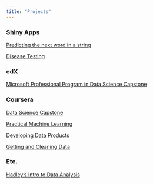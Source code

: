 ```yaml
---
title: "Projects"
---  
```

  
  
### Shiny Apps
[Predicting the next word in a string](https://mblackmo.shinyapps.io/ngram_match/)   

[Disease Testing](https://mblackmo.shinyapps.io/Disease_Testing/)

### edX
[Microsoft Professional Program in Data Science Capstone](https://mark-blackmore.github.io/Microsoft-Capstone)

### Coursera
[Data Science Capstone](https://mark-blackmore.github.io/JHU-Data-Science-Capstone/)

[Practical Machine Learning](https://mark-blackmore.github.io/Practical-Machine-Learning/)

[Developing Data Products](https://mark-blackmore.github.io/Developing-Data-Products/)

[Getting and Cleaning Data](https://mark-blackmore.github.io/Getting-Cleaning-Data-Project/)

### Etc.
[Hadley's Intro to Data Analysis](https://mark-blackmore.github.io/Experiments/)



